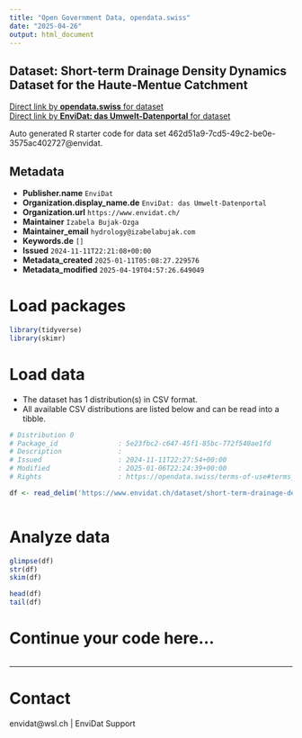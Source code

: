 ```yaml
---
title: "Open Government Data, opendata.swiss"
date: "2025-04-26"
output: html_document
---
```


## Dataset: Short-term Drainage Density Dynamics Dataset for the Haute-Mentue Catchment



[Direct link by **opendata.swiss** for dataset](https://opendata.swiss/de/dataset/short-term-drainage-density-dynamics-dataset-for-the-haute-mentue-catchment)<br>
[Direct link by **EnviDat: das Umwelt-Datenportal** for dataset](https://www.envidat.ch/#/metadata/short-term-drainage-density-dynamics-dataset-for-the-haute-mentue-catchment)

Auto generated R starter code for data set 462d51a9-7cd5-49c2-be0e-3575ac402727@envidat.

## Metadata

- **Publisher.name** `EnviDat`
- **Organization.display_name.de** `EnviDat: das Umwelt-Datenportal`
- **Organization.url** `https://www.envidat.ch/`
- **Maintainer** `Izabela Bujak-Ozga`
- **Maintainer_email** `hydrology@izabelabujak.com`
- **Keywords.de** `[]`
- **Issued** `2024-11-11T22:21:08+00:00`
- **Metadata_created** `2025-01-11T05:08:27.229576`
- **Metadata_modified** `2025-04-19T04:57:26.649049`


# Load packages

```r

library(tidyverse)
library(skimr)

```

# Load data

-   The dataset has 1 distribution(s) in CSV format.
-   All available CSV distributions are listed below and can be read into a tibble.

```r

# Distribution 0
# Package_id               : 5e23fbc2-c647-45f1-85bc-772f540ae1fd
# Description              : 
# Issued                   : 2024-11-11T22:27:54+00:00
# Modified                 : 2025-01-06T22:24:39+00:00
# Rights                   : https://opendata.swiss/terms-of-use#terms_by

df <- read_delim('https://www.envidat.ch/dataset/short-term-drainage-density-dynamics-dataset-for-the-haute-mentue-catchment/resource/eaf3906a-17a8-400b-a922-7c576728526a')



```

# Analyze data

```r

glimpse(df)
str(df)
skim(df)

head(df)
tail(df)

```

# Continue your code here...

```r

```

------------------------------------------------------------------------

# Contact

envidat@wsl.ch | EnviDat Support
